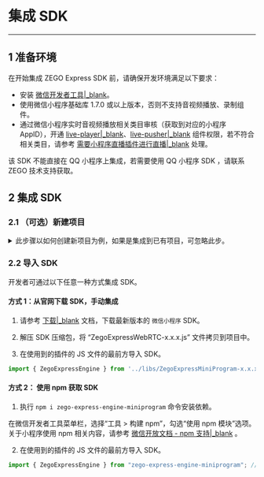 # 集成 SDK

---

## 1 准备环境

在开始集成 ZEGO Express SDK 前，请确保开发环境满足以下要求：


- 安装 [微信开发者工具\|_blank](https://developers.weixin.qq.com/miniprogram/dev/devtools/stable.html)。
- 使用微信小程序基础库 1.7.0 或以上版本，否则不支持音视频播放、录制组件。 
- 通过微信小程序实时音视频播放相关类目审核（获取到对应的小程序 AppID），开通 [live-player\|_blank](https://developers.weixin.qq.com/miniprogram/dev/component/live-player.html)、[live-pusher\|_blank](https://developers.weixin.qq.com/miniprogram/dev/component/live-pusher.html) 组件权限，若不符合相关类目，请参考 [需要小程序直播插件进行直播\|_blank](12636#2) 处理。

<div class="mk-warning">


该 SDK 不能直接在 QQ 小程序上集成，若需要使用 QQ 小程序 SDK ，请联系 ZEGO 技术支持获取。
</div>


## 2 集成 SDK

### 2.1 （可选）新建项目

<details class="zg-primary">
    <summary>此步骤以如何创建新项目为例，如果是集成到已有项目，可忽略此步。</summary>  

请参考 [微信开放文档 - 开始\|_blank](https://developers.weixin.qq.com/miniprogram/dev/framework/quickstart/getstart.html) 创建一个微信小程序。
</details> 



### 2.2 导入 SDK

开发者可通过以下任意一种方式集成 SDK。

#### 方式 1：从官网下载 SDK，手动集成 

1. 请参考 [下载\|_blank](#3208) 文档，下载最新版本的 `微信小程序` SDK。

2. 解压 SDK 压缩包，将 “ZegoExpressWebRTC-x.x.x.js” 文件拷贝到项目中。

3. 在使用到的插件的 JS 文件的最前方导入 SDK。

```javascript
import { ZegoExpressEngine } from '../libs/ZegoExpressMiniProgram-x.x.x';
``` 



#### 方式 2： 使用 npm 获取 SDK

1. 执行 `npm i zego-express-engine-miniprogram` 命令安装依赖。

<div class="mk-hint">


在微信开发者工具菜单栏，选择“工具 > 构建 npm”，勾选“使用 npm 模块”选项。关于小程序使用 npm 相关内容，请参考 [微信开放文档 - npm 支持\|_blank](https://developers.weixin.qq.com/miniprogram/dev/devtools/npm.html) 。
</div>


2. 在使用到的插件的 JS 文件的最前方导入 SDK。

```javascript
import { ZegoExpressEngine } from "zego-express-engine-miniprogram"; // 以 npm 的方式引用
```

